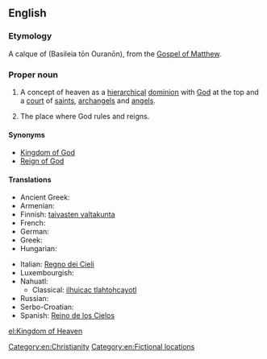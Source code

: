 ==English==

{{wikipedia|Kingdom of God}}

===Etymology===
A calque of {{etyl|grc}} {{l|grc|Βασιλεία τῶν Οὐρανῶν}} (Basileia tōn Ouranōn), from the [[w:Gospel of Matthew|Gospel of Matthew]].

===Proper noun===
{{en-proper noun|sg=[[kingdom|Kingdom]] of [[heaven|Heaven]]}}

# {{Christianity}} A concept of heaven as a [[hierarchical]] [[dominion]] with [[God]] at the top and a [[court]] of [[saint]]s, [[archangel]]s and [[angel]]s.
# The place where God rules and reigns.

====Synonyms====
* [[Kingdom of God]]
* [[Reign of God]]

====Translations====
{{trans-top|Christian concept}}
* Ancient Greek: {{tø|grc|Βασιλεία τῶν Οὐρανῶν|sc=polytonic}}
* Armenian: {{t-|hy|երկնքի արքայություն|tr=erknk’i ark’ayut’yun}}
* Finnish: [[taivasten valtakunta]]
* French: {{t-|fr|Royaume des cieux|m}}
* German: {{t+|de|Himmelreich|n}}
* Greek: {{t-|el|βασιλεία των ουρανών}}
* Hungarian: {{t+|hu|mennyország}}
{{trans-mid}}
* Italian: [[Regno dei Cieli]]
* Luxembourgish: {{t-|lb|Himmelräich|n}}
* Nahuatl:
** Classical: [[ilhuicac tlahtohcayotl]]
* Russian: {{t-|ru|Царство Небесное|n|tr=cárstvo nebésnoje}}
* Serbo-Croatian: {{t-|sh|Kraljevstvo Božje}}
* Spanish: [[Reino de los Cielos]]
{{trans-bottom}}

[[Category:en:Christianity]]
[[Category:en:Fictional locations]]

[[el:Kingdom of Heaven]]